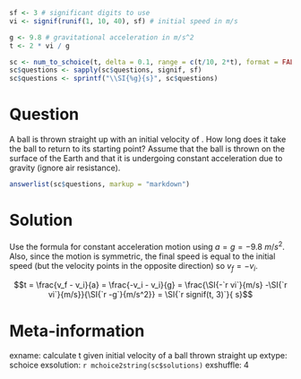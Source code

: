 ```r
sf <- 3 # significant digits to use
vi <- signif(runif(1, 10, 40), sf) # initial speed in m/s

g <- 9.8 # gravitational acceleration in m/s^2
t <- 2 * vi / g

sc <- num_to_schoice(t, delta = 0.1, range = c(t/10, 2*t), format = FALSE)
sc$questions <- sapply(sc$questions, signif, sf)
sc$questions <- sprintf("\\SI{%g}{s}", sc$questions)
```

Question
========
A ball is thrown straight up with an initial velocity of \SI{`r vi`}{m/s}. How long does it take the ball to return to its starting point? Assume that the ball is thrown on the surface of the Earth and that it is undergoing constant acceleration due to gravity (ignore air resistance).

```r
answerlist(sc$questions, markup = "markdown")
```

Solution
========
Use the formula for constant acceleration motion using $a = g = \SI{-9.8}{m/s^2}$. Also, since the motion is symmetric, the final speed is equal to the initial speed (but the velocity points in the opposite direction) so $v_f = -v_i$.

$$t = \frac{v_f - v_i}{a} = \frac{-v_i - v_i}{g} = \frac{\SI{-`r vi`}{m/s} -\SI{`r vi`}{m/s}}{\SI{`r -g`}{m/s^2}} = \SI{`r signif(t, 3)`}{ s}$$

Meta-information
================
exname: calculate t given initial velocity of a ball thrown straight up
extype: schoice
exsolution: `r mchoice2string(sc$solutions)`
exshuffle: 4

